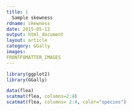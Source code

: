 ```yaml
---
title: |
  Sample skewness
rdname: skewness
date: 2015-05-12
output: html_document
layout: article
category: GGally
images:
FRONTFOMATTER_IMAGES
---
```


```r
library(ggplot2)
library(GGally)
```

```r

data(flea)
scatmat(flea, columns=2:4)
scatmat(flea, columns= 2:4, color="species")



```